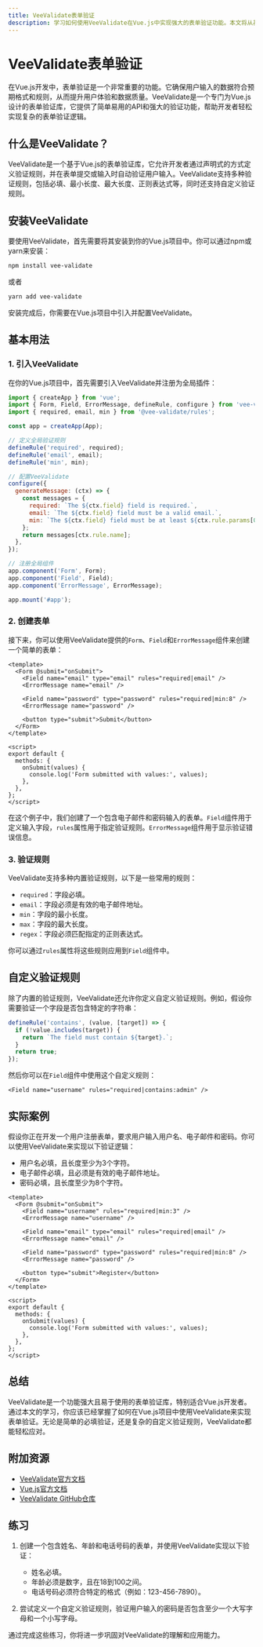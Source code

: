 ```yaml
---
title: VeeValidate表单验证
description: 学习如何使用VeeValidate在Vue.js中实现强大的表单验证功能。本文将从基础概念讲起，逐步深入，帮助初学者掌握表单验证的核心技巧。
---
```


# VeeValidate表单验证

在Vue.js开发中，表单验证是一个非常重要的功能。它确保用户输入的数据符合预期格式和规则，从而提升用户体验和数据质量。VeeValidate是一个专门为Vue.js设计的表单验证库，它提供了简单易用的API和强大的验证功能，帮助开发者轻松实现复杂的表单验证逻辑。

## 什么是VeeValidate？

VeeValidate是一个基于Vue.js的表单验证库，它允许开发者通过声明式的方式定义验证规则，并在表单提交或输入时自动验证用户输入。VeeValidate支持多种验证规则，包括必填、最小长度、最大长度、正则表达式等，同时还支持自定义验证规则。

## 安装VeeValidate

要使用VeeValidate，首先需要将其安装到你的Vue.js项目中。你可以通过npm或yarn来安装：

```bash
npm install vee-validate
```

或者

```bash
yarn add vee-validate
```

安装完成后，你需要在Vue.js项目中引入并配置VeeValidate。

## 基本用法

### 1. 引入VeeValidate

在你的Vue.js项目中，首先需要引入VeeValidate并注册为全局插件：

```javascript
import { createApp } from 'vue';
import { Form, Field, ErrorMessage, defineRule, configure } from 'vee-validate';
import { required, email, min } from '@vee-validate/rules';

const app = createApp(App);

// 定义全局验证规则
defineRule('required', required);
defineRule('email', email);
defineRule('min', min);

// 配置VeeValidate
configure({
  generateMessage: (ctx) => {
    const messages = {
      required: `The ${ctx.field} field is required.`,
      email: `The ${ctx.field} field must be a valid email.`,
      min: `The ${ctx.field} field must be at least ${ctx.rule.params[0]} characters.`,
    };
    return messages[ctx.rule.name];
  },
});

// 注册全局组件
app.component('Form', Form);
app.component('Field', Field);
app.component('ErrorMessage', ErrorMessage);

app.mount('#app');
```

### 2. 创建表单

接下来，你可以使用VeeValidate提供的`Form`、`Field`和`ErrorMessage`组件来创建一个简单的表单：

```vue
<template>
  <Form @submit="onSubmit">
    <Field name="email" type="email" rules="required|email" />
    <ErrorMessage name="email" />

    <Field name="password" type="password" rules="required|min:8" />
    <ErrorMessage name="password" />

    <button type="submit">Submit</button>
  </Form>
</template>

<script>
export default {
  methods: {
    onSubmit(values) {
      console.log('Form submitted with values:', values);
    },
  },
};
</script>
```

在这个例子中，我们创建了一个包含电子邮件和密码输入的表单。`Field`组件用于定义输入字段，`rules`属性用于指定验证规则。`ErrorMessage`组件用于显示验证错误信息。

### 3. 验证规则

VeeValidate支持多种内置验证规则，以下是一些常用的规则：

- `required`：字段必填。
- `email`：字段必须是有效的电子邮件地址。
- `min`：字段的最小长度。
- `max`：字段的最大长度。
- `regex`：字段必须匹配指定的正则表达式。

你可以通过`rules`属性将这些规则应用到`Field`组件中。

## 自定义验证规则

除了内置的验证规则，VeeValidate还允许你定义自定义验证规则。例如，假设你需要验证一个字段是否包含特定的字符串：

```javascript
defineRule('contains', (value, [target]) => {
  if (!value.includes(target)) {
    return `The field must contain ${target}.`;
  }
  return true;
});
```

然后你可以在`Field`组件中使用这个自定义规则：

```vue
<Field name="username" rules="required|contains:admin" />
```

## 实际案例

假设你正在开发一个用户注册表单，要求用户输入用户名、电子邮件和密码。你可以使用VeeValidate来实现以下验证逻辑：

- 用户名必填，且长度至少为3个字符。
- 电子邮件必填，且必须是有效的电子邮件地址。
- 密码必填，且长度至少为8个字符。

```vue
<template>
  <Form @submit="onSubmit">
    <Field name="username" rules="required|min:3" />
    <ErrorMessage name="username" />

    <Field name="email" type="email" rules="required|email" />
    <ErrorMessage name="email" />

    <Field name="password" type="password" rules="required|min:8" />
    <ErrorMessage name="password" />

    <button type="submit">Register</button>
  </Form>
</template>

<script>
export default {
  methods: {
    onSubmit(values) {
      console.log('Form submitted with values:', values);
    },
  },
};
</script>
```

## 总结

VeeValidate是一个功能强大且易于使用的表单验证库，特别适合Vue.js开发者。通过本文的学习，你应该已经掌握了如何在Vue.js项目中使用VeeValidate来实现表单验证。无论是简单的必填验证，还是复杂的自定义验证规则，VeeValidate都能轻松应对。

## 附加资源

- [VeeValidate官方文档](https://vee-validate.logaretm.com/v4/)
- [Vue.js官方文档](https://vuejs.org/)
- [VeeValidate GitHub仓库](https://github.com/logaretm/vee-validate)

## 练习

1. 创建一个包含姓名、年龄和电话号码的表单，并使用VeeValidate实现以下验证：
   - 姓名必填。
   - 年龄必须是数字，且在18到100之间。
   - 电话号码必须符合特定的格式（例如：123-456-7890）。

2. 尝试定义一个自定义验证规则，验证用户输入的密码是否包含至少一个大写字母和一个小写字母。

通过完成这些练习，你将进一步巩固对VeeValidate的理解和应用能力。